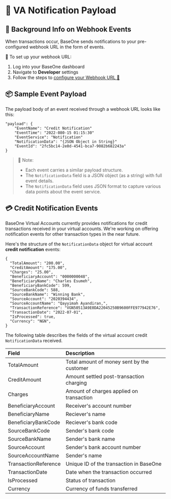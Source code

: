# 🏦 VA Notification Payload

## 🔔 Background Info on Webhook Events

When transactions occur, BaseOne sends notifications to your pre-configured webhook URL in the form of events.

🔧 To set up your webhook URL:

1. Log into your BaseOne dashboard
2. Navigate to **Developer** settings
3. Follow the steps to [configure your Webhook URL 🔗](/docs/webhooks/#how-to-register-your-webhook-url-on-the-baseone-dashboard)

## 📦 Sample Event Payload

The payload body of an event received through a webhook URL looks like this:

```text Sample event payload
"payload": {
	"EventName": "Credit Notification"
	"EventTime": "2022-080-15 01:15:30"
	"EventService": "Notification"
	"NotificationData": "{JSON Object in String}"
	"EventId": "2fc5bc14-2e0d-4541-bca7-9082b682243a"
}
```

> 📝 Note:
>
> - Each event carries a similar payload structure.
> - The `NotificationData` field is a JSON object (as a string) with full event details.
> - The `NotificationData` field uses JSON format to capture various data points about the event service.

## 💳 Credit Notification Events

BaseOne Virtual Accounts currently provides notifications for credit transactions received in your virtual accounts. We're working on offering notification events for other transaction types in the near future.

Here's the structure of the `NotificationData` object for virtual account **credit notification** events:

```text Sample Virtual Account Notification Data Object
{
  "TotalAmount": "200.00",
  "CreditAmount": "175.00",
  "Charges": "25.00",
  "BeneficiaryAccount": "0000000048",
  "BeneficiaryName": "Charles Esumeh",
  "BeneficiaryBankCode": 599,
  "SourceBankCode": 588,
  "SourceBankName": "Winning Bank",
  "SourceAccount": "2020394434",
  "SourceAccountName": "Qayyimah Ayandiran,",
  "TransactionReference": "VGN50513A9E0DA22045250B9600FFE977942E76",
  "TransactionDate": "2022-07-01",
  "IsProcessed": true,
  "Currency": "NGN",
}
```

The following table describes the fields of the virtual account credit `NotificationData` received.

| Field                | Description                                |
| :------------------- | :----------------------------------------- |
| TotalAmount          | Total amount of money sent by the customer |
| CreditAmount         | Amount settled post-transaction charging   |
| Charges              | Amount of charges applied on transaction   |
| BeneficiaryAccount   | Receiver's account number                  |
| BeneficiaryName      | Reciever's name                            |
| BeneficiaryBankCode  | Reciever's bank code                       |
| SourceBankCode       | Sender's bank code                         |
| SourceBankName       | Sender's bank name                         |
| SourceAccount        | Sender's bank account number               |
| SourceAccountName    | Sender's name                              |
| TransactionReference | Unique ID of the transaction in BaseOne    |
| TransactionDate      | Date when the transaction occurred         |
| IsProcessed          | Status of transaction                      |
| Currency             | Currency of funds transferred              |
